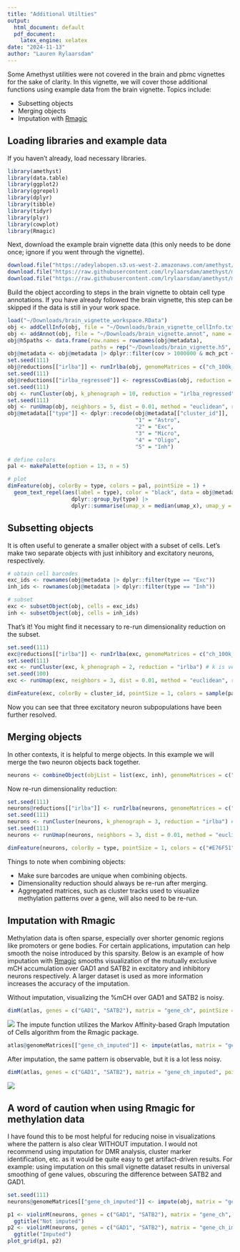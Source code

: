 ```yaml
---
title: "Additional Utilties"
output:
  html_document: default
  pdf_document: 
    latex_engine: xelatex
date: "2024-11-13"
author: "Lauren Rylaarsdam"
---
```


Some Amethyst utilities were not covered in the brain and pbmc vignettes for the sake of clarity. In this vignette,
we will cover those additional functions using example data from the brain vignette. Topics include:

  * Subsetting objects
  * Merging objects
  * Imputation with [Rmagic](https://pubmed.ncbi.nlm.nih.gov/29961576/)
  
########################################################################################################
## Loading libraries and example data

If you haven't already, load necessary libraries.

```r
library(amethyst)
library(data.table)
library(ggplot2)
library(ggrepel)
library(dplyr)
library(tibble)
library(tidyr)
library(plyr)
library(cowplot)
library(Rmagic)
```

Next, download the example brain vignette data (this only needs to be done once; ignore if you went through the vignette).

```r
download.file("https://adeylabopen.s3.us-west-2.amazonaws.com/amethyst/brain_vignette_workspace.RData", "~/Downloads/brain_vignette_workspace.RData", method = "curl") 
download.file("https://raw.githubusercontent.com/lrylaarsdam/amethyst/main/brain_vignette/brain_vignette_cellInfo.txt", "~/Downloads/brain_vignette_cellInfo.txt")
download.file("https://raw.githubusercontent.com/lrylaarsdam/amethyst/main/brain_vignette/brain_vignette.annot", "~/Downloads/brain_vignette.annot", method = "curl")
```

Build the object according to steps in the brain vignette to obtain cell type annotations. 
If you have already followed the brain vignette, this step can be skipped if the data is still in your work space.

```r
load("~/Downloads/brain_vignette_workspace.RData")
obj <- addCellInfo(obj, file = "~/Downloads/brain_vignette_cellInfo.txt")
obj <- addAnnot(obj, file = "~/Downloads/brain_vignette.annot", name = "method") 
obj@h5paths <- data.frame(row.names = rownames(obj@metadata), 
                          paths = rep("~/Downloads/brain_vignette.h5", length(rownames(obj@metadata))))
obj@metadata <- obj@metadata |> dplyr::filter(cov > 1000000 & mch_pct < 12)
set.seed(111)
obj@reductions[["irlba"]] <- runIrlba(obj, genomeMatrices = c("ch_100k_pct", "cg_100k_score"), dims = c(5, 5), replaceNA = c("mch_pct", 0))
set.seed(111)
obj@reductions[["irlba_regressed"]] <- regressCovBias(obj, reduction = "irlba")
set.seed(111)
obj <- runCluster(obj, k_phenograph = 10, reduction = "irlba_regressed") # consider increasing k_phenograph to 50 for larger datasets
set.seed(111)
obj <- runUmap(obj, neighbors = 5, dist = 0.01, method = "euclidean", reduction = "irlba_regressed") 
obj@metadata[["type"]] <- dplyr::recode(obj@metadata[["cluster_id"]],
                                        "1" = "Astro", 
                                        "2" = "Exc",
                                        "3" = "Micro",
                                        "4" = "Oligo",
                                        "5" = "Inh")

# define colors 
pal <- makePalette(option = 13, n = 5) 

# plot
dimFeature(obj, colorBy = type, colors = pal, pointSize = 1) +
  geom_text_repel(aes(label = type), color = "black", data = obj@metadata |> 
                    dplyr::group_by(type) |> 
                    dplyr::summarise(umap_x = median(umap_x), umap_y = median(umap_y)))
```

########################################################################################################
## Subsetting objects

It is often useful to generate a smaller object with a subset of cells. Let's make two separate objects
with just inhibitory and excitatory neurons, respectively.

```r
# obtain cell barcodes
exc_ids <- rownames(obj@metadata |> dplyr::filter(type == "Exc"))
inh_ids <- rownames(obj@metadata |> dplyr::filter(type == "Inh"))

# subset
exc <- subsetObject(obj, cells = exc_ids)
inh <- subsetObject(obj, cells = inh_ids)
```

That's it! You might find it necessary to re-run dimensionality reduction on the subset.

```r
set.seed(111)
exc@reductions[["irlba"]] <- runIrlba(exc, genomeMatrices = c("ch_100k_pct", "cg_100k_score"), dims = c(5, 5), replaceNA = c("mch_pct", 0))
set.seed(111)
exc <- runCluster(exc, k_phenograph = 2, reduction = "irlba") # k is very small because there are only 13 excitatory neurons
set.seed(100)
exc <- runUmap(exc, neighbors = 3, dist = 0.01, method = "euclidean", reduction = "irlba") 

dimFeature(exc, colorBy = cluster_id, pointSize = 1, colors = sample(pal))
```

Now you can see that three excitatory neuron subpopulations have been further resolved. 

########################################################################################################
## Merging objects

In other contexts, it is helpful to merge objects. In this example we will merge the two neuron objects 
back together.

```r
neurons <- combineObject(objList = list(exc, inh), genomeMatrices = c("ch_100k_pct", "cg_100k_score", "gene_ch"))
```

Now re-run dimensionality reduction:

```r
set.seed(111)
neurons@reductions[["irlba"]] <- runIrlba(neurons, genomeMatrices = c("ch_100k_pct", "cg_100k_score"), dims = c(5, 5), replaceNA = c("mch_pct", 0))
set.seed(111)
neurons <- runCluster(neurons, k_phenograph = 3, reduction = "irlba") # increase k for larger datasets
set.seed(111)
neurons <- runUmap(neurons, neighbors = 3, dist = 0.01, method = "euclidean", reduction = "irlba") 

dimFeature(neurons, colorBy = type, pointSize = 1, colors = c("#E76F51", "#264653"))
```

Things to note when combining objects:

  * Make sure barcodes are unique when combining objects.
  * Dimensionality reduction should always be re-run after merging.
  * Aggregated matrices, such as cluster tracks used to visualize methylation patterns over a gene, 
    will also need to be re-run.

########################################################################################################
## Imputation with Rmagic

Methylation data is often sparse, especially over shorter genomic regions like promoters or gene bodies. 
For certain applications, imputation can help smooth the noise introduced by this sparsity. Below is an 
example of how imputation with [Rmagic](https://pubmed.ncbi.nlm.nih.gov/29961576/) smooths visualization of the mutually exclusive mCH 
accumulation over GAD1 and SATB2 in excitatory and inhibitory neurons respectively. A larger dataset 
is used as more information increases the accuracy of the imputation.

Without imputation, visualizing the %mCH over GAD1 and SATB2 is noisy. 

```r
dimM(atlas, genes = c("GAD1", "SATB2"), matrix = "gene_ch", pointSize = .1, colors = c("#dbdbdb", "#cccccc", "#265A61", "#0C1E20"), squish = 8)
```

![](/Users/rylaarsd/Library/CloudStorage/OneDrive-OregonHealth&ScienceUniversity/amethyst/github/vignettes/additional_utilities/noimputation.png)
The impute function utilizes the Markov Affinity-based Graph Imputation of Cells algorithm from the 
Rmagic package. 

```r
atlas@genomeMatrices[["gene_ch_imputed"]] <- impute(atlas, matrix = "gene_ch")
```

After imputation, the same pattern is observable, but it is a lot less noisy.

```r
dimM(atlas, genes = c("GAD1", "SATB2"), matrix = "gene_ch_imputed", pointSize = .1, colors = c("#dbdbdb", "#cccccc", "#265A61", "#0C1E20"), squish = 8)
```

![](/Users/rylaarsd/Library/CloudStorage/OneDrive-OregonHealth&ScienceUniversity/amethyst/github/vignettes/additional_utilities/withimputation.png)

########################################################################################################
## A word of caution when using Rmagic for methylation data

I have found this to be most helpful for reducing noise in visualizations where the pattern is also clear WITHOUT imputation. 
I would not recommend using imputation for DMR analysis, cluster marker identification, etc. as it would be quite easy to get 
artifact-driven results. For example: using imputation on this small vignette dataset results in universal smoothing of gene 
values, obscuring the difference between SATB2 and GAD1.

```r
set.seed(111)
neurons@genomeMatrices[["gene_ch_imputed"]] <- impute(obj, matrix = "gene_ch")

p1 <- violinM(neurons, genes = c("GAD1", "SATB2"), matrix = "gene_ch", groupBy = "type") + 
  ggtitle("Not imputed")
p2 <- violinM(neurons, genes = c("GAD1", "SATB2"), matrix = "gene_ch_imputed", groupBy = "type") + 
  ggtitle("Imputed")
plot_grid(p1, p2)
```




